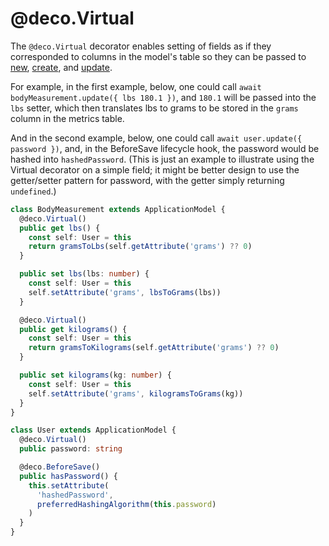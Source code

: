 # @deco.Virtual

The `@deco.Virtual` decorator enables setting of fields as if they corresponded to columns in the model's table so they can be passed to [new](../creating#dreamsave), [create](../creating#dreamcreate), and [update](../updating).

For example, in the first example, below, one could call `await bodyMeasurement.update({ lbs 180.1 })`, and `180.1` will be passed into the `lbs` setter, which then translates lbs to grams to be stored in the `grams` column in the metrics table.

And in the second example, below, one could call `await user.update({ password })`, and, in the BeforeSave lifecycle hook, the password would be hashed into `hashedPassword`. (This is just an example to illustrate using the Virtual decorator on a simple field; it might be better design to use the getter/setter pattern for password, with the getter simply returning `undefined`.)

```ts
class BodyMeasurement extends ApplicationModel {
  @deco.Virtual()
  public get lbs() {
    const self: User = this
    return gramsToLbs(self.getAttribute('grams') ?? 0)
  }

  public set lbs(lbs: number) {
    const self: User = this
    self.setAttribute('grams', lbsToGrams(lbs))
  }

  @deco.Virtual()
  public get kilograms() {
    const self: User = this
    return gramsToKilograms(self.getAttribute('grams') ?? 0)
  }

  public set kilograms(kg: number) {
    const self: User = this
    self.setAttribute('grams', kilogramsToGrams(kg))
  }
}
```

```ts
class User extends ApplicationModel {
  @deco.Virtual()
  public password: string

  @deco.BeforeSave()
  public hasPassword() {
    this.setAttribute(
      'hashedPassword',
      preferredHashingAlgorithm(this.password)
    )
  }
}
```
